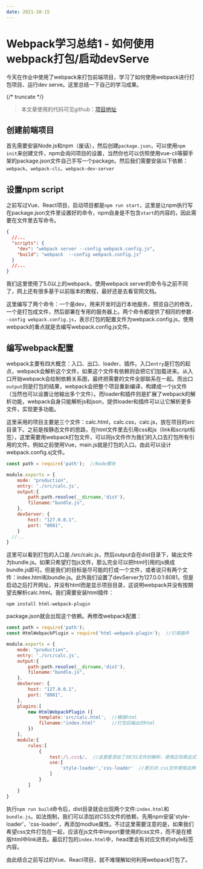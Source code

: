```yaml
---
date: 2021-10-15
---
```


# Webpack学习总结1 - 如何使用webpack打包/启动devServe

今天在作业中使用了webpack来打包前端项目，学习了如何使用webpack进行打包项目、运行dev serve。这里总结一下自己的学习成果。

{/* truncate */}

> 本文章使用的代码可见github：[项目地址](https://github.com/pingxinwen/myHomework/tree/master/%E5%89%8D%E7%AB%AF%E4%BD%9C%E4%B8%9A/work5)

## 创建前端项目

首先需要安装Node.js和npm（废话），然后创建`package.json`，可以使用`npm init`来创建文件，npm会询问项目的设置，当然你也可以仿照使用vue-cli等脚手架的package.json文件自己手写一个package。然后我们需要安装以下依赖：`webpack`、`webpack-cli`、`webpack-dev-server`

## 设置npm script

之前写过Vue、React项目，启动项目都是`npm run start`，这里是让npm执行写在package.json文件里设置好的命令，npm自身是不包含`start`的内容的，因此需要在文件里去写命令。

```json
{
  //...
  "scripts": {
    "dev": "webpack server --config webpack.config.js",
    "build": "webpack  --config webpack.config.js"
  }
  //...
}
```

我们这里使用了5.0以上的webpack，使用webpack server的命令与之前不同了，网上还有很多基于以前版本的教程，最好还是去看官网文档。

这里编写了两个命令：一个是dev，用来开发时运行本地服务，预览自己的修改，一个是打包成文件，然后部署在专用的服务器上。两个命令都提供了相同的参数`--config webpack.config.js`，表示打包的配置文件为webpack.config.js，使用webpack的重点就是去编写webpack.config.js文件。

## 编写webpack配置

webpack主要有四大概念：入口、出口、loader、插件。入口`entry`是打包的起点，webpack会解析这个文件，如果这个文件有依赖则会把它们加载进来。从入口开始webpack会绘制依赖关系图，最终把需要的文件全部联系在一起。而出口`output`则是打包的结果，webpack会把整个项目重新编译，构建成一个js文件（当然也可以设置让他输出多个文件）。而loader和插件则是扩展了webpack的解析功能，webpack自身只能解析js和json，提供loader和插件可以让它解析更多文件，实现更多功能。

这里采用的项目主要是三个文件：calc.html，calc.css，calc.js，放在项目的src目录下。之前是按静态文件的思路，在html文件里去引用css和js（link和script标签），这里需要用webpack打包文件，可以将js文件作为我们的入口去打包所有引用的文件。例如之前使用Vue，main.js就是打包的入口。由此可以设计webpack.config.sj文件。

```js
const path = require('path');  //Node模块

module.exports = {
    mode: "production",
    entry: './src/calc.js',
    output:{
        path:path.resolve(__dirname,'dist'),
        filename:"bundle.js",
    },
    devServer: {
        host: "127.0.0.1",
        port: "8081",
    }
  //...
}
```

这里可以看到打包的入口是./src/calc.js，然后output会在dist目录下，输出文件为bundle.js。如果只希望打包js文件，那么完全可以把html引用的js换成bundle.js即可。但是我们的目标是尽可能的打成一个文件，或者说只有两个文件：index.html和bundle.js。此外我们设置了devServer为127.0.0.1:8081，但是启动之后打开网址，并没有html而是显示项目目录，这说明webpack并没有按期望去解析calc.html。我们需要安装html插件：

```shell
npm install html-webpack-plugin
```

package.json就会出现这个依赖。再修改webpack配置：

```js
const path = require('path');
const HtmlWebpackPlugin = require('html-webpack-plugin');  //引用插件

module.exports = {
    mode: "production",
    entry: './src/calc.js',
    output:{
        path:path.resolve(__dirname,'dist'),
        filename:"bundle.js",
    },
    devServer: {
        host: "127.0.0.1",
        port: "8081",
    },
    plugins:[
        new HtmlWebpackPlugin ({
            template:'src/calc.html',  //模版html
            filename:"index.html"      //打包后输出的html
        })
    ],
    module:{
        rules:[
            {
                test:/\.css$/,  //这里是添加了对CSS文件的解析，使用正则表达式检验文件类型
                use:[
                    'style-loader','css-loader'  //表示对.css文件使用这两个loader去解析
                ]
            }
        ]
    }
}
```

执行`npm run build`命令后，dist目录就会出现两个文件:`index.html`和`bundle.js`。如法炮制，我们可以添加对CSS文件的依赖，先用npm安装'style-loader'，'css-loader'，再添加modlue属性。不过这里需要注意的是，如果我们希望css文件打包在一起，应该在js文件中import要使用的css文件，而不是在模版html中link进去。最后打包的`index.html`中，head里会有对应文件的style标签内容。

由此结合之前写过的Vue、React项目，就不难理解如何利用webpack打包了。
